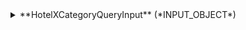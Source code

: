 
<details>
  <summary>
  **HotelXCategoryQueryInput** (*INPUT_OBJECT*)  
  
  </summary>
  
    <details style={{ pointerEvents: "none" }}>
      <summary>
      **categoryCodes** (*String*)  
      Indicates the category codes that you want filter.  
      </summary>
    </details>

    <details style={{ pointerEvents: "none" }}>
      <summary>
      **access** (*ID*)  
      Indicates the access that you want use.  
      </summary>
    </details>

    <details style={{ pointerEvents: "none" }}>
      <summary>
      **group** (*ID*)  
      Indicates the group that you want to search categories.  
      </summary>
    </details>
  
</details>

